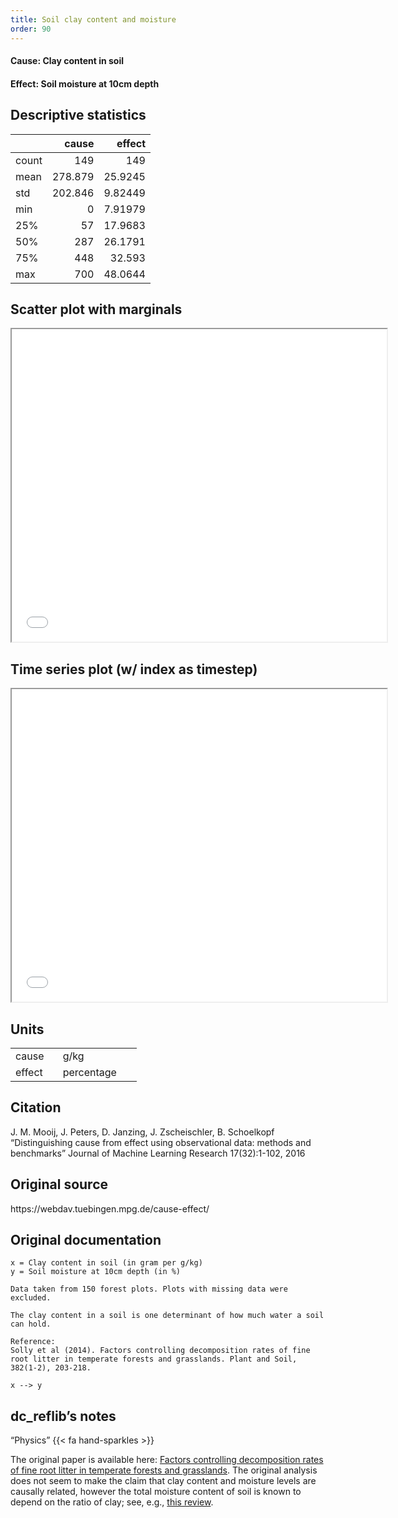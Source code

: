 ```yaml
---
title: Soil clay content and moisture
order: 90
---
```


#### **Cause**: Clay content in soil 
#### **Effect**: Soil moisture at 10cm depth

## Descriptive statistics
|       |   cause |    effect |
|:------|--------:|----------:|
| count | 149     | 149       |
| mean  | 278.879 |  25.9245  |
| std   | 202.846 |   9.82449 |
| min   |   0     |   7.91979 |
| 25%   |  57     |  17.9683  |
| 50%   | 287     |  26.1791  |
| 75%   | 448     |  32.593   |
| max   | 700     |  48.0644  |

## Scatter plot with marginals

```{=html}
<iframe width=600 height=500 src="plots/scatter_0091.html"></iframe>
```

## Time series plot (w/ index as timestep)

```{=html}
<iframe width=600 height=500 src="plots/series_0091.html"></iframe>
```

## Units
+----------+-----------------+
| cause    | g/kg            |
+----------+-----------------+
| effect   | percentage      |
+----------+-----------------+


## Citation
J. M. Mooij, J. Peters, D. Janzing, J. Zscheischler, B. Schoelkopf
"Distinguishing cause from effect using observational data: methods and benchmarks"
Journal of Machine Learning Research 17(32):1-102, 2016

## Original source
https://webdav.tuebingen.mpg.de/cause-effect/

## Original documentation
```
x = Clay content in soil (in gram per g/kg)
y = Soil moisture at 10cm depth (in %)

Data taken from 150 forest plots. Plots with missing data were excluded.

The clay content in a soil is one determinant of how much water a soil can hold.

Reference:
Solly et al (2014). Factors controlling decomposition rates of fine root litter in temperate forests and grasslands. Plant and Soil, 382(1-2), 203-218.

x --> y
```

## dc_reflib's notes
::: {.callout-note title="Operational Causality"}
"Physics" {{< fa hand-sparkles >}} 

The original paper is available here: [Factors controlling decomposition rates of fine root litter in temperate forests and grasslands](https://link.springer.com/article/10.1007/s11104-014-2151-4). The original analysis does not seem to make the claim that clay content and moisture levels are causally related, however the total moisture content of soil is known to depend on the ratio of clay; see, e.g., [this review](https://nrcca.cals.cornell.edu/soil/CA2/CA0212.1-3.php).
:::